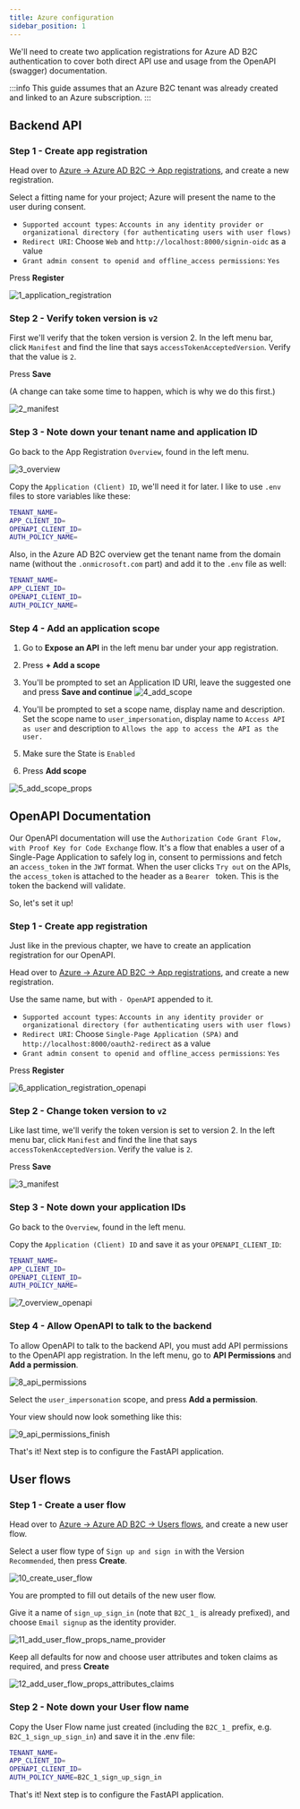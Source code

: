 ```yaml
---
title: Azure configuration
sidebar_position: 1
---
```


We'll need to create two application registrations for Azure AD B2C authentication to cover both direct API
use and usage from the OpenAPI (swagger) documentation.

:::info
This guide assumes that an Azure B2C tenant was already created and linked to an Azure subscription.
:::


## Backend API

### Step 1 - Create app registration
Head over to
[Azure -> Azure AD B2C -> App registrations](https://portal.azure.com/#view/Microsoft_AAD_B2CAdmin/TenantManagementMenuBlade/~/registeredApps),
and create a new registration.

Select a fitting name for your project; Azure will present the name to the user during consent.

* `Supported account types`: `Accounts in any identity provider or organizational directory (for authenticating users with user flows)`
* `Redirect URI`: Choose `Web` and `http://localhost:8000/signin-oidc` as a value
* `Grant admin consent to openid and offline_access permissions`: `Yes`

Press **Register**

![1_application_registration](../../static/img/b2c/1_application_registration.png)

### Step 2 - Verify token version is `v2`

First we'll verify that the token version is version 2. In the left menu bar, click `Manifest` and find the line
that says `accessTokenAcceptedVersion`. Verify that the value is `2`.

Press **Save**

(A change can take some time to happen, which is why we do this first.)

![2_manifest](../../static/img/b2c/2_manifest.png)


### Step 3 - Note down your tenant name and application ID

Go back to the App Registration `Overview`, found in the left menu.

![3_overview](../../static/img/b2c/3_overview.png)

Copy the `Application (Client) ID`, we'll need it for later. I like to use `.env` files to
store variables like these:

```bash title=".env" {2}
TENANT_NAME=
APP_CLIENT_ID=
OPENAPI_CLIENT_ID=
AUTH_POLICY_NAME=
```

Also, in the Azure AD B2C overview get the tenant name from the domain name (without the `.onmicrosoft.com` part)
and add it to the `.env` file as well:

```bash title=".env" {1}
TENANT_NAME=
APP_CLIENT_ID=
OPENAPI_CLIENT_ID=
AUTH_POLICY_NAME=
```




### Step 4 - Add an application scope

1. Go to **Expose an API** in the left menu bar under your app registration.
2. Press **+ Add a scope**
3. You'll be prompted to set an Application ID URI, leave the suggested one and press **Save and continue**
![4_add_scope](../../static/img/b2c/4_add_scope.png)

4. You'll be prompted to set a scope name, display name and description. Set the scope name to `user_impersonation`,
display name to `Access API as user` and description to `Allows the app to access the API as the user.`
5. Make sure the State is `Enabled`
6. Press **Add scope**


![5_add_scope_props](../../static/img/b2c/5_add_scope_props.png)


## OpenAPI Documentation
Our OpenAPI documentation will use the `Authorization Code Grant Flow, with Proof Key for Code Exchange` flow.
It's a flow that enables a user of a Single-Page Application to safely log in, consent to permissions and fetch an `access_token`
in the `JWT` format. When the user clicks `Try out` on the APIs, the `access_token` is attached to the header as a `Bearer ` token.
This is the token the backend will validate.

So, let's set it up!

### Step 1 - Create app registration
Just like in the previous chapter, we have to create an application registration for our OpenAPI.

Head over to
[Azure -> Azure AD B2C -> App registrations](https://portal.azure.com/#view/Microsoft_AAD_B2CAdmin/TenantManagementMenuBlade/~/registeredApps),
and create a new registration.

Use the same name, but with `- OpenAPI` appended to it.

* `Supported account types`: `Accounts in any identity provider or organizational directory (for authenticating users with user flows)`
* `Redirect URI`: Choose `Single-Page Application (SPA)` and `http://localhost:8000/oauth2-redirect` as a value
* `Grant admin consent to openid and offline_access permissions`: `Yes`

Press **Register**

![6_application_registration_openapi](../../static/img/b2c/6_application_registration_openapi.png)


### Step 2 - Change token version to `v2`

Like last time, we'll verify the token version is set to version 2. In the left menu bar, click `Manifest` and find the line
that says `accessTokenAcceptedVersion`. Verify the value is `2`.

Press **Save**

![3_manifest](../../static/img/b2c/2_manifest.png)


### Step 3 - Note down your application IDs
Go back to the `Overview`, found in the left menu.

Copy the `Application (Client) ID` and save it as your `OPENAPI_CLIENT_ID`:

```bash title=".env" {3}
TENANT_NAME=
APP_CLIENT_ID=
OPENAPI_CLIENT_ID=
AUTH_POLICY_NAME=
````

![7_overview_openapi](../../static/img/b2c/7_overview_openapi.png)


### Step 4 - Allow OpenAPI to talk to the backend

To allow OpenAPI to talk to the backend API, you must add API permissions to the OpenAPI app registration.
In the left menu, go to **API Permissions** and **Add a permission**.

![8_api_permissions](../../static/img/b2c/8_api_permissions.png)

Select the `user_impersonation` scope, and press **Add a permission**.

Your view should now look something like this:

![9_api_permissions_finish](../../static/img/b2c/9_api_permissions_finish.png)

That's it! Next step is to configure the FastAPI application.


## User flows

### Step 1 - Create a user flow

Head over to
[Azure -> Azure AD B2C -> Users flows](https://portal.azure.com/#view/Microsoft_AAD_B2CAdmin/TenantManagementMenuBlade/~/userJourneys),
and create a new user flow.

Select a user flow type of `Sign up and sign in` with the Version `Recommended`, then press **Create**.

![10_create_user_flow](../../static/img/b2c/10_add_user_flow.png)

You are prompted to fill out details of the new user flow.

Give it a name of `sign_up_sign_in` (note that `B2C_1_` is already prefixed), and choose `Email signup` as the identity provider.

![11_add_user_flow_props_name_provider](../../static/img/b2c/11_add_user_flow_props_name_provider.png)


Keep all defaults for now and choose user attributes and token claims as required, and press **Create**

![12_add_user_flow_props_attributes_claims](../../static/img/b2c/12_add_user_flow_props_attributes_claims.png)


### Step 2 - Note down your User flow name

Copy the User Flow name just created (including the `B2C_1_` prefix, e.g. `B2C_1_sign_up_sign_in`)
and save it in the .env file:

```bash title=".env" {4}
TENANT_NAME=
APP_CLIENT_ID=
OPENAPI_CLIENT_ID=
AUTH_POLICY_NAME=B2C_1_sign_up_sign_in
````

That's it! Next step is to configure the FastAPI application.
